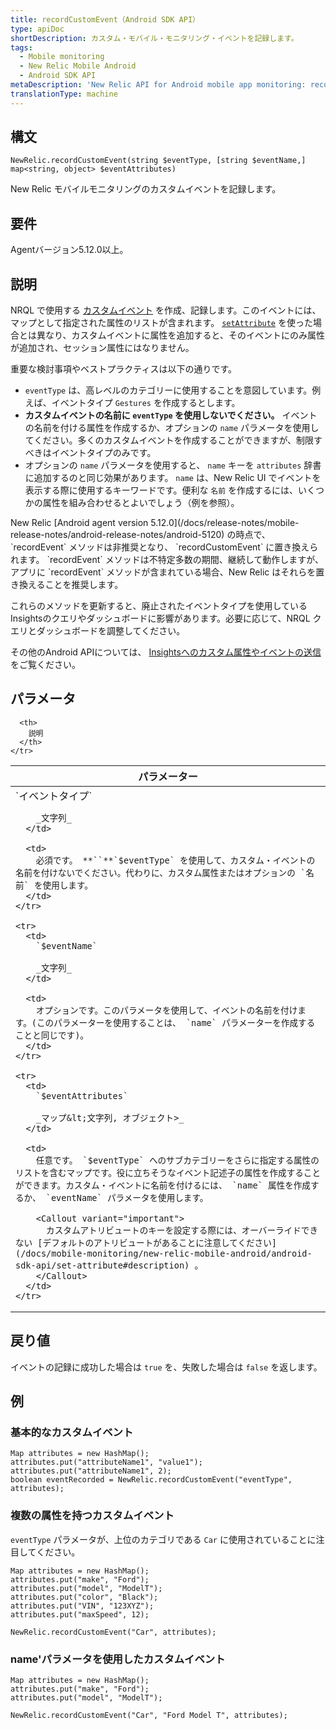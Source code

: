 ```yaml
---
title: recordCustomEvent（Android SDK API）
type: apiDoc
shortDescription: カスタム・モバイル・モニタリング・イベントを記録します。
tags:
  - Mobile monitoring
  - New Relic Mobile Android
  - Android SDK API
metaDescription: 'New Relic API for Android mobile app monitoring: record a custom event for New Relic Insights.'
translationType: machine
---
```


## 構文

```
NewRelic.recordCustomEvent(string $eventType, [string $eventName,] map<string, object> $eventAttributes)
```

New Relic モバイルモニタリングのカスタムイベントを記録します。

## 要件

Agentバージョン5.12.0以上。

## 説明

NRQL で使用する [カスタムイベント](/docs/insights/new-relic-insights/adding-querying-data/custom-attributes-events-new-relic-mobile#What-are-events-in-New-Relic-Mobile) を作成、記録します。このイベントには、マップとして指定された属性のリストが含まれます。 [`setAttribute`](/docs/mobile-monitoring/new-relic-mobile-android/android-sdk-api/set-attribute) を使った場合とは異なり、カスタムイベントに属性を追加すると、そのイベントにのみ属性が追加され、セッション属性にはなりません。

重要な検討事項やベストプラクティスは以下の通りです。

* `eventType` は、高レベルのカテゴリーに使用することを意図しています。例えば、イベントタイプ `Gestures` を作成するとします。
* **カスタムイベントの名前に `eventType` を使用しないでください。** イベントの名前を付ける属性を作成するか、オプションの `name` パラメータを使用してください。多くのカスタムイベントを作成することができますが、制限すべきはイベントタイプのみです。
* オプションの `name` パラメータを使用すると、 `name` キーを `attributes` 辞書に追加するのと同じ効果があります。 `name` は、New Relic UI でイベントを表示する際に使用するキーワードです。便利な `名前` を作成するには、いくつかの属性を組み合わせるとよいでしょう（例を参照）。

<Callout variant="important">
  New Relic [Android agent version 5.12.0](/docs/release-notes/mobile-release-notes/android-release-notes/android-5120) の時点で、 `recordEvent` メソッドは非推奨となり、 `recordCustomEvent` に置き換えられます。 `recordEvent` メソッドは不特定多数の期間、継続して動作しますが、アプリに `recordEvent` メソッドが含まれている場合、New Relic はそれらを置き換えることを推奨します。

  これらのメソッドを更新すると、廃止されたイベントタイプを使用しているInsightsのクエリやダッシュボードに影響があります。必要に応じて、NRQL クエリとダッシュボードを調整してください。
</Callout>

その他のAndroid APIについては、 [Insightsへのカスタム属性やイベントの送信](/docs/mobile-monitoring/new-relic-mobile-android/install-configure/guide-custom-instrumentation-api#send-insights) をご覧ください。

## パラメータ

<table>
  <thead>
    <tr>
      <th width="30%">
        パラメーター
      </th>

      <th>
        説明
      </th>
    </tr>
  </thead>

  <tbody>
    <tr>
      <td>
        `イベントタイプ`

        _文字列_
      </td>

      <td>
        必須です。 **``**`$eventType` を使用して、カスタム・イベントの名前を付けないでください。代わりに、カスタム属性またはオプションの `名前` を使用します。
      </td>
    </tr>

    <tr>
      <td>
        `$eventName`

        _文字列_
      </td>

      <td>
        オプションです。このパラメータを使用して、イベントの名前を付けます。(このパラメーターを使用することは、 `name` パラメーターを作成することと同じです)。
      </td>
    </tr>

    <tr>
      <td>
        `$eventAttributes`

        _マップ&lt;文字列, オブジェクト>_
      </td>

      <td>
        任意です。 `$eventType` へのサブカテゴリーをさらに指定する属性のリストを含むマップです。役に立ちそうなイベント記述子の属性を作成することができます。カスタム・イベントに名前を付けるには、 `name` 属性を作成するか、 `eventName` パラメータを使用します。

        <Callout variant="important">
          カスタムアトリビュートのキーを設定する際には、オーバーライドできない [デフォルトのアトリビュートがあることに注意してください](/docs/mobile-monitoring/new-relic-mobile-android/android-sdk-api/set-attribute#description) 。
        </Callout>
      </td>
    </tr>
  </tbody>
</table>

## 戻り値

イベントの記録に成功した場合は `true` を、失敗した場合は `false` を返します。

## 例

### 基本的なカスタムイベント

```
Map attributes = new HashMap();
attributes.put("attributeName1", "value1");
attributes.put("attributeName1", 2);
boolean eventRecorded = NewRelic.recordCustomEvent("eventType", attributes);
```

### 複数の属性を持つカスタムイベント

`eventType` パラメータが、上位のカテゴリである `Car` に使用されていることに注目してください。

```
Map attributes = new HashMap();
attributes.put("make", "Ford");
attributes.put("model", "ModelT");
attributes.put("color", "Black");
attributes.put("VIN", "123XYZ");
attributes.put("maxSpeed", 12);

NewRelic.recordCustomEvent("Car", attributes);
```

### name'パラメータを使用したカスタムイベント

```
Map attributes = new HashMap();
attributes.put("make", "Ford");
attributes.put("model", "ModelT");

NewRelic.recordCustomEvent("Car", "Ford Model T", attributes);
```